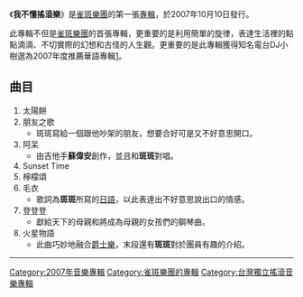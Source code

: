 {{Infobox Album | <!-- See Wikipedia:WikiProject_Albums -->
| Name        = 我不懂搖滾樂
| Type        = 專輯
| Artist      = [[雀斑樂團|雀斑樂團]]
| Cover       = 我不懂搖滾樂.jpg 
| Released    = 2007年10月10日
| Recorded    = 
| Genre       = [[民謠|民謠]]、[[爵士樂|爵士]]、[[搖滾樂|搖滾]] 
| Length      = 31分09秒
| Label       = [[默契音樂|默契音樂]]
| Producer    = 雀斑樂團
| Reviews     = 
| Chart position= 
| Certification = 
| Sales         = 
| Last album  = 
| This album  =  '''我不懂搖滾樂''' <br />（2007年）
| Next album  = 
| Misc        = 
}}

《'''我不懂搖滾樂'''》是[[雀斑樂團|雀斑樂團]]的第一張[[專輯|專輯]]，於2007年10月10日發行。

此專輯不但是[[雀斑樂團|雀斑樂團]]的首張專輯，更重要的是利用簡單的旋律，表達生活裡的點點滴滴、不切實際的幻想和古怪的人生觀。更重要的是此專輯獲得知名電台DJ小樹選為2007年度推薦華語專輯[https://web.archive.org/web/20081227083417/http://blog.roodo.com/chillouttree/archives/4645421.html]。

==曲目==
#太陽餅   
#朋友之歌
#*斑斑寫給一個跟他吵架的朋友，想要合好可是又不好意思開口。  
#阿呆
#*由吉他手'''蘇偉安'''創作，並且和'''斑斑'''對唱。 
#Sunset Time  
#檸檬頌   
#毛衣
#*歌詞為'''斑斑'''所寫的[[日語|日語]]，以此表達出不好意思說出口的情感。 
#登登登
#*獻給天下的母親和將成為母親的女孩們的鋼琴曲。
#火星物語
#*此曲巧妙地融合[[爵士樂|爵士樂]]，末段還有'''斑斑'''對於團員有趣的介紹。

----

{{雀斑樂團}} 

[[Category:2007年音樂專輯|Category:2007年音樂專輯]]
[[Category:雀斑樂團的專輯|Category:雀斑樂團的專輯]]
[[Category:台灣獨立搖滾音樂專輯|Category:台灣獨立搖滾音樂專輯]]